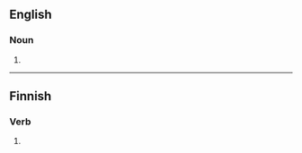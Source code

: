 ==English==

===Noun===
{{head|en|noun form}}

# {{plural of|oikos|lang=en}}

----

==Finnish==

===Verb===
{{head|fi|verb form}}

# {{fi-form of|pr=third-person|pl=singular|mood=indicative|tense=past|oikoa}}